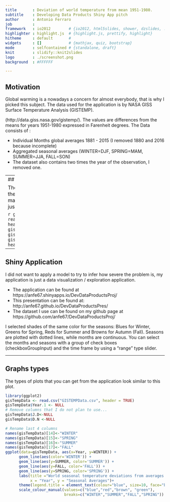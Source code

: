 ```yaml
---
title       : Deviation of world temperature from mean 1951-1980.  
subtitle    : Developing Data Products Shiny App pitch 
author      : Antonio Ferraro
job         : 
framework   : io2012        # {io2012, html5slides, shower, dzslides, ...}
highlighter : highlight.js  # {highlight.js, prettify, highlight}
hitheme     : default       # 
widgets     : []            # {mathjax, quiz, bootstrap}
mode        : selfcontained # {standalone, draft}
knit        : slidify::knit2slides
logo        : ./screenshot.png
background  : #FFFFFF

---
```


## Motivation

Global warming is a nowadays a concern for almost everybody, that is why I picked this subject. The data used for the application is by NASA GISS Surface Temperature Analysis (GISTEMP).

(http://data.giss.nasa.gov/gistemp/). The values are differences from the means for years 1951-1980 expressed in Farenheit degrees. The Data consists of :

* Individual Months global averages 1881 - 2015 (I removed 1880 and 2016 because incomplete)
* Aggregated seasonal averages (WINTER=DJF, SPRING=MAM, SUMMER=JJA, FALL=SON)
* The dataset also contains two times the year of the observation, I removed one.

---
## Data

The dataset looks like this, the code shows all my manipulations (basically I just remove columns) :

```r
gisTempData <- read.csv("GISTEMPData.csv", header = TRUE)
gisTempData$Year.1 <- NULL
gisTempData$J.D <- NULL
gisTempData$D.N <- NULL
head(gisTempData, 5)
```

---

## Shiny Application

I did not want to apply a model to try to infer how severe the problem is, my application is just a data visualization / exploration application. 

* The application can be found at https://anfe67.shinyapps.io/DevDataProductsProj/
* This presentation can be found at: http://anfe67.github.io/DevDataProductsPres/
* The dataset I use can be found on my github page at https://github.com/anfe67/DevDataProductsProj/

I selected shades of the same color for the seasons: Blues for Winter, Greens for Spring, Reds for Summer and Browns for Autumn (Fall). Seasons are plotted with dotted lines, while months are continuous. You can select the months and seasons with a group of check boxes (checkboxGroupInput) and the time frame by using a “range” type slider.

---

## Graphs types

The types of plots that you can get from the application look similar to this plot.

```r
library(ggplot2)
gisTempData <- read.csv("GISTEMPData.csv", header = TRUE)
gisTempData$Year.1 <- NULL
# Remove columns that I do not plan to use...
gisTempData$J.D<-NULL
gisTempData$D.N <-NULL

# Rename last 4 columns
names(gisTempData)[14]<-"WINTER"
names(gisTempData)[15]<-"SPRING"
names(gisTempData)[16]<-"SUMMER"
names(gisTempData)[17]<-"FALL"
ggplot(data=gisTempData, aes(x=Year, y=WINTER)) +
      geom_line(aes(color='WINTER')) +
      geom_line(aes(y=SUMMER, color='SUMMER')) +
      geom_line(aes(y=FALL, color='FALL')) +
      geom_line(aes(y=SPRING, color='SPRING')) +
      labs(title ="World seasonal temperature deviations from averages 1951-1980",
           x = "Year", y = "Seasonal Averages")+
      theme(legend.title = element_text(colour="blue", size=10, face="bold")) +
      scale_colour_manual(values=c("blue","red","brown", "green"),
                          breaks=c("WINTER","SUMMER","FALL","SPRING"))
```



